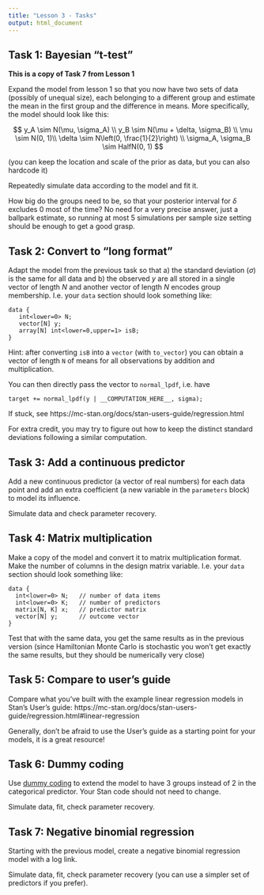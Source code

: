 ```yaml
---
title: "Lesson 3 - Tasks"
output: html_document
---
```




## Task 1: Bayesian "t-test"

__This is a copy of Task 7 from Lesson 1__

Expand the model from lesson 1 so that you now have two sets of data (possibly of unequal size), each belonging to a different group and
estimate the mean in the first group and the difference in means. More specifically, the model should look like this:

$$
y_A \sim N(\mu, \sigma_A) \\
y_B \sim N(\mu + \delta, \sigma_B) \\
\mu \sim N(0, 1)\\
\delta \sim N\left(0, \frac{1}{2}\right) \\
\sigma_A, \sigma_B \sim HalfN(0, 1)
$$

(you can keep the location and scale of the prior as data, but you can also hardcode it)

Repeatedly simulate data according to the model and fit it.

How big do the groups need to be, so that your posterior interval for $\delta$ excludes 0 most of the time? No need for a very precise answer, just a ballpark estimate, so running at most 5 simulations per sample size setting should be enough to get a good grasp.


## Task 2: Convert to "long format"

Adapt the model from the previous task so that a) the standard deviation ($\sigma$) is the same for all data and b) the observed $y$ are all stored in a single vector of length $N$ and another vector of length $N$ encodes group membership. I.e. your `data` section should look something like:

```
data {
   int<lower=0> N;
   vector[N] y;
   array[N] int<lower=0,upper=1> isB;
}
```

Hint: after converting `isB` into a `vector` (with `to_vector`) you can obtain 
a vector of length `N` of means for all observations by addition and multiplication.

You can then directly pass the vector to `normal_lpdf`, i.e. have 

```
target += normal_lpdf(y | __COMPUTATION_HERE__, sigma);
```

If stuck, see https://mc-stan.org/docs/stan-users-guide/regression.html

For extra credit, you may try to figure out how to keep the distinct standard deviations following a similar computation.


## Task 3: Add a continuous predictor

Add a new continuous predictor (a vector of real numbers) for each data point and add an extra coefficient (a new variable in the `parameters` block) to model its influence. 

<!-- TODO lepe vysvetlit, asi ukazat matematickou formulaci modelu -->

Simulate data and check parameter recovery.

## Task 4: Matrix multiplication

Make a copy of the model and convert it to matrix multiplication format.
Make the number of columns in the design matrix variable. I.e. your `data` section should look something like:

```
data {
  int<lower=0> N;   // number of data items
  int<lower=0> K;   // number of predictors
  matrix[N, K] x;   // predictor matrix
  vector[N] y;      // outcome vector
}
```


Test that with the same data, you get the same results as in the previous version (since Hamiltonian Monte Carlo is stochastic you won't get exactly the same results, but they should be numerically very close)

## Task 5: Compare to user's guide

Compare what you've built with the example linear regression models in Stan's User's guide:
https://mc-stan.org/docs/stan-users-guide/regression.html#linear-regression

Generally, don't be afraid to use the User's guide as a starting point for your models, it is a great resource!

## Task 6: Dummy coding

Use [dummy coding](https://stats.idre.ucla.edu/other/mult-pkg/faq/general/faqwhat-is-dummy-coding/) to extend the model to have 3 groups instead of 2 in the categorical predictor. 
Your Stan code should not need to change.

Simulate data, fit, check parameter recovery.

## Task 7: Negative binomial regression

Starting with the previous model, create a negative binomial regression model with a log link.

Simulate data, fit, check parameter recovery (you can use a simpler set of predictors if you prefer).

